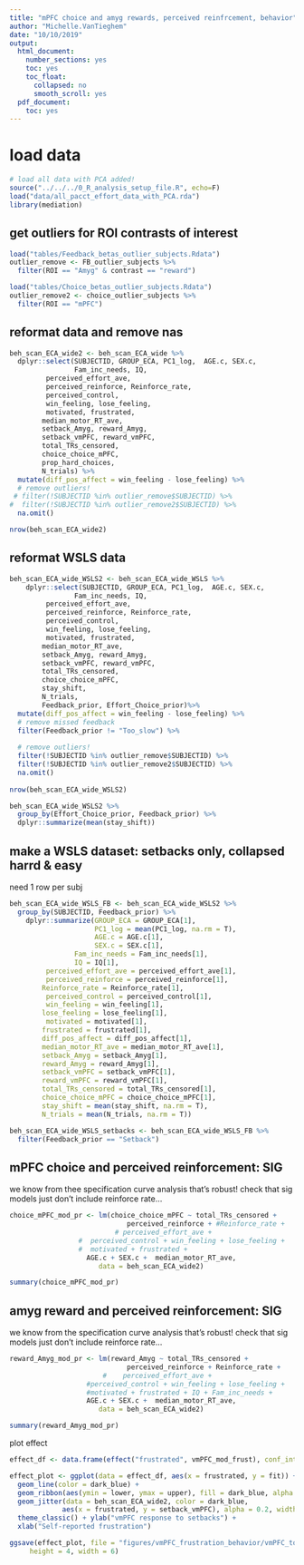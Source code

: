 ```yaml
---
title: "mPFC choice and amyg rewards, perceived reinfrcement, behavior"
author: "Michelle.VanTieghem"
date: "10/10/2019"
output:
  html_document:
    number_sections: yes
    toc: yes
    toc_float:
      collapsed: no
      smooth_scroll: yes
  pdf_document:
    toc: yes
---
```


# load data 
```r
# load all data with PCA added!
source("../../../0_R_analysis_setup_file.R", echo=F)
load("data/all_pacct_effort_data_with_PCA.rda")
library(mediation)
```

## get outliers for ROI contrasts of interest
```r
load("tables/Feedback_betas_outlier_subjects.Rdata")
outlier_remove <- FB_outlier_subjects %>%
  filter(ROI == "Amyg" & contrast == "reward")

load("tables/Choice_betas_outlier_subjects.Rdata")
outlier_remove2 <- choice_outlier_subjects %>%
  filter(ROI == "mPFC")

```

## reformat data and remove nas
```r
 
beh_scan_ECA_wide2 <- beh_scan_ECA_wide %>%
  dplyr::select(SUBJECTID, GROUP_ECA, PC1_log,  AGE.c, SEX.c, 
                Fam_inc_needs, IQ, 
         perceived_effort_ave, 
         perceived_reinforce, Reinforce_rate,
         perceived_control, 
         win_feeling, lose_feeling, 
         motivated, frustrated,
        median_motor_RT_ave, 
        setback_Amyg, reward_Amyg,
        setback_vmPFC, reward_vmPFC, 
        total_TRs_censored, 
        choice_choice_mPFC, 
        prop_hard_choices, 
        N_trials) %>%
  mutate(diff_pos_affect = win_feeling - lose_feeling) %>%
  # remove outliers! 
 # filter(!SUBJECTID %in% outlier_remove$SUBJECTID) %>%
#  filter(!SUBJECTID %in% outlier_remove2$SUBJECTID) %>%
  na.omit() 

nrow(beh_scan_ECA_wide2)
```

## reformat WSLS data
```r
beh_scan_ECA_wide_WSLS2 <- beh_scan_ECA_wide_WSLS %>%
    dplyr::select(SUBJECTID, GROUP_ECA, PC1_log,  AGE.c, SEX.c, 
                Fam_inc_needs, IQ, 
         perceived_effort_ave, 
         perceived_reinforce, Reinforce_rate,
         perceived_control, 
         win_feeling, lose_feeling, 
         motivated, frustrated,
        median_motor_RT_ave, 
        setback_Amyg, reward_Amyg,
        setback_vmPFC, reward_vmPFC, 
        total_TRs_censored, 
        choice_choice_mPFC, 
        stay_shift, 
        N_trials, 
        Feedback_prior, Effort_Choice_prior)%>%
  mutate(diff_pos_affect = win_feeling - lose_feeling) %>%
  # remove missed feedback
  filter(Feedback_prior != "Too_slow") %>%
  
  # remove outliers! 
  filter(!SUBJECTID %in% outlier_remove$SUBJECTID) %>%
  filter(!SUBJECTID %in% outlier_remove2$SUBJECTID) %>%
  na.omit() 
  
nrow(beh_scan_ECA_wide_WSLS2)

beh_scan_ECA_wide_WSLS2 %>%
  group_by(Effort_Choice_prior, Feedback_prior) %>%
  dplyr::summarize(mean(stay_shift))

```


## make a WSLS dataset: setbacks only, collapsed harrd & easy
need 1 row per subj
```r
beh_scan_ECA_wide_WSLS_FB <- beh_scan_ECA_wide_WSLS2 %>%
  group_by(SUBJECTID, Feedback_prior) %>%
    dplyr::summarize(GROUP_ECA = GROUP_ECA[1],
                     PC1_log = mean(PC1_log, na.rm = T),
                     AGE.c = AGE.c[1],
                     SEX.c = SEX.c[1], 
                Fam_inc_needs = Fam_inc_needs[1],
                IQ = IQ[1], 
         perceived_effort_ave = perceived_effort_ave[1], 
         perceived_reinforce = perceived_reinforce[1],
        Reinforce_rate = Reinforce_rate[1],
         perceived_control = perceived_control[1], 
         win_feeling = win_feeling[1],
        lose_feeling = lose_feeling[1],
         motivated = motivated[1],
        frustrated = frustrated[1],
        diff_pos_affect = diff_pos_affect[1],
        median_motor_RT_ave = median_motor_RT_ave[1],
        setback_Amyg = setback_Amyg[1],
        reward_Amyg = reward_Amyg[1],
        setback_vmPFC = setback_vmPFC[1],
        reward_vmPFC = reward_vmPFC[1], 
        total_TRs_censored = total_TRs_censored[1], 
        choice_choice_mPFC = choice_choice_mPFC[1], 
        stay_shift = mean(stay_shift, na.rm = T), 
        N_trials = mean(N_trials, na.rm = T))

beh_scan_ECA_wide_WSLS_setbacks <- beh_scan_ECA_wide_WSLS_FB %>%
  filter(Feedback_prior == "Setback")

```


## mPFC choice and perceived reinforcement: SIG
we know from thee specification curve analysis that's robust! 
check that sig models just don't include reinforce rate... 
```r
choice_mPFC_mod_pr <- lm(choice_choice_mPFC ~ total_TRs_censored +
                             perceived_reinforce + #Reinforce_rate +
                          # perceived_effort_ave +
                 #  perceived_control + win_feeling + lose_feeling + 
                 #  motivated + frustrated +
                   AGE.c + SEX.c +  median_motor_RT_ave,
                      data = beh_scan_ECA_wide2)

summary(choice_mPFC_mod_pr)
```



## amyg reward and perceived reinforcement: SIG
we know from the specification curve analysis that's robust! 
check that sig models just don't include reinforce rate... 
```r
reward_Amyg_mod_pr <- lm(reward_Amyg ~ total_TRs_censored +
                             perceived_reinforce + Reinforce_rate +
                       #    perceived_effort_ave +
                   #perceived_control + win_feeling + lose_feeling + 
                   #motivated + frustrated + IQ + Fam_inc_needs +
                   AGE.c + SEX.c +  median_motor_RT_ave,
                      data = beh_scan_ECA_wide2)

summary(reward_Amyg_mod_pr)
```

plot effect 
```r
effect_df <- data.frame(effect("frustrated", vmPFC_mod_frust), conf_int = T)

effect_plot <- ggplot(data = effect_df, aes(x = frustrated, y = fit)) + 
  geom_line(color = dark_blue) + 
  geom_ribbon(aes(ymin = lower, ymax = upper), fill = dark_blue, alpha = 0.2) + 
  geom_jitter(data = beh_scan_ECA_wide2, color = dark_blue,
             aes(x = frustrated, y = setback_vmPFC), alpha = 0.2, width = 0.05, height = 0) + 
  theme_classic() + ylab("vmPFC response to setbacks") + 
  xlab("Self-reported frustration")

ggsave(effect_plot, file = "figures/vmPFC_frustration_behavior/vmPFC_to_setbacks_by_frustration.png", 
     height = 4, width = 6)
```